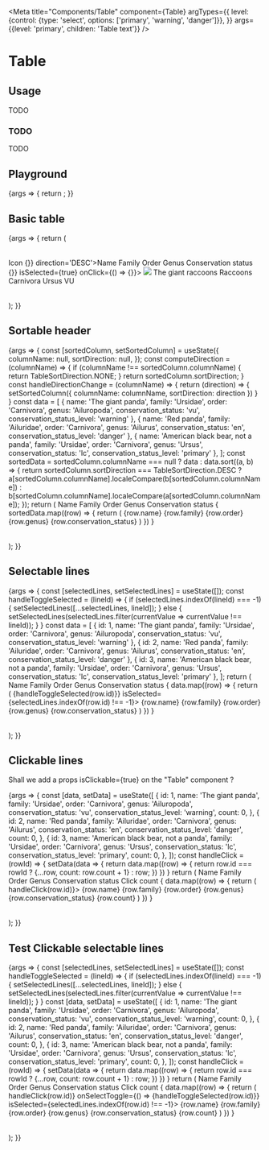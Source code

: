 
<Meta
  title="Components/Table"
  component={Table}
  argTypes={{
    level: {control: {type: 'select', options: ['primary', 'warning', 'danger']}},
  }}
  args={{level: 'primary', children: 'Table text'}}
/>

# Table

## Usage

TODO

### TODO

TODO

## Playground

<Canvas>
  <Story name="Standard">
    {args => {
      return <Table {...args} />;
    }}
  </Story>
</Canvas>

<ArgsTable story="Standard" />

## Basic table
<Canvas>
    <Story name="Basic Table">
        {args => {
            return (
                <Table selectable={true} amountSelectedRows={0}>
                    <Table.Header>
                        <Table.HeaderCell>Icon</Table.HeaderCell>
                        <Table.HeaderCell sortable={true} onDirectionChange={(direction) => {}} direction='DESC'>Name</Table.HeaderCell>
                        <Table.HeaderCell>Family</Table.HeaderCell>
                        <Table.HeaderCell>Order</Table.HeaderCell>
                        <Table.HeaderCell>Genus</Table.HeaderCell>
                        <Table.HeaderCell>Conservation status</Table.HeaderCell>
                    </Table.Header>
                    <Table.Body>
                        <Table.Row onSelectToggle={(state) => {}} isSelected={true} onClick={() => {}}>
                            <Table.Cell>
                                <img width={44} src='https://res.cloudinary.com/teepublic/image/private/s--_MbNlVzr--/t_Preview/b_rgb:ffffff,c_limit,f_auto,h_630,q_90,w_630/v1493316151/production/designs/1531821_1.jpg'/>
                            </Table.Cell>
                            <Table.Cell primary={true}>The giant raccoons</Table.Cell>
                            <Table.Cell>Raccoons</Table.Cell>
                            <Table.Cell>Carnivora</Table.Cell>
                            <Table.Cell>Ursus</Table.Cell>
                            <Table.Cell><Badge>VU</Badge></Table.Cell>
                        </Table.Row>
                    </Table.Body>
                </Table>
            );
        }}
    </Story>
</Canvas>

## Sortable header
<Canvas>
    <Story name="Sortable header">
        {args => {
            const [sortedColumn, setSortedColumn] = useState({
                columnName: null,
                sortDirection: null,
            });
            const computeDirection = (columnName) => {
                if (columnName !== sortedColumn.columnName) {
                    return TableSortDirection.NONE;
                }
                return sortedColumn.sortDirection;
            }
            const handleDirectionChange = (columnName) => {
                return (direction) => {
                    setSortedColumn({
                        columnName: columnName,
                        sortDirection: direction
                    })
                }
            }
            const data = [
                {
                    name: 'The giant panda',
                    family: 'Ursidae',
                    order: 'Carnivora',
                    genus: 'Ailuropoda',
                    conservation_status: 'vu',
                    conservation_status_level: 'warning'
                },
                {
                    name: 'Red panda',
                    family: 'Ailuridae',
                    order: 'Carnivora',
                    genus: 'Ailurus',
                    conservation_status: 'en',
                    conservation_status_level: 'danger'
                },
                {
                    name: 'American black bear, not a panda',
                    family: 'Ursidae',
                    order: 'Carnivora',
                    genus: 'Ursus',
                    conservation_status: 'lc',
                    conservation_status_level: 'primary'
                },
            ];
            const sortedData = sortedColumn.columnName === null ? data : data.sort((a, b) => {
                return sortedColumn.sortDirection === TableSortDirection.DESC ?
                    a[sortedColumn.columnName].localeCompare(b[sortedColumn.columnName]) :
                    b[sortedColumn.columnName].localeCompare(a[sortedColumn.columnName]);
            });
            return (
                <Table>
                    <Table.Header>
                        <Table.HeaderCell sortable={true} onDirectionChange={handleDirectionChange('name')} direction={computeDirection('name')}>Name</Table.HeaderCell>
                        <Table.HeaderCell sortable={true} onDirectionChange={handleDirectionChange('family')} direction={computeDirection('family')}>Family</Table.HeaderCell>
                        <Table.HeaderCell>Order</Table.HeaderCell>
                        <Table.HeaderCell>Genus</Table.HeaderCell>
                        <Table.HeaderCell>Conservation status</Table.HeaderCell>
                    </Table.Header>
                    <Table.Body>
                        {
                            sortedData.map((row) => {
                                return (
                                    <Table.Row key={row.name}>
                                        <Table.Cell primary={true}>{row.name}</Table.Cell>
                                        <Table.Cell>{row.family}</Table.Cell>
                                        <Table.Cell>{row.order}</Table.Cell>
                                        <Table.Cell>{row.genus}</Table.Cell>
                                        <Table.Cell>
                                            <Badge level={row.conservation_status_level}>{row.conservation_status}</Badge>
                                        </Table.Cell>
                                    </Table.Row>
                                )
                            })
                        }
                    </Table.Body>
                </Table>
            );
        }}
    </Story>
</Canvas>

## Selectable lines
<Canvas>
    <Story name="Selectable lines">
        {args => {
            const [selectedLines, setSelectedLines] = useState([]);
            const handleToggleSelected = (lineId) => {
                if (selectedLines.indexOf(lineId) === -1) {
                    setSelectedLines([...selectedLines, lineId]);
                } else {
                    setSelectedLines(selectedLines.filter(currentValue => currentValue !== lineId));
                }
            }
            const data = [
                {
                    id: 1,
                    name: 'The giant panda',
                    family: 'Ursidae',
                    order: 'Carnivora',
                    genus: 'Ailuropoda',
                    conservation_status: 'vu',
                    conservation_status_level: 'warning'
                },
                {
                    id: 2,
                    name: 'Red panda',
                    family: 'Ailuridae',
                    order: 'Carnivora',
                    genus: 'Ailurus',
                    conservation_status: 'en',
                    conservation_status_level: 'danger'
                },
                {
                    id: 3,
                    name: 'American black bear, not a panda',
                    family: 'Ursidae',
                    order: 'Carnivora',
                    genus: 'Ursus',
                    conservation_status: 'lc',
                    conservation_status_level: 'primary'
                },
            ];
            return (
                <Table isSelectable={true} amountSelectedRows={selectedLines.length}>
                    <Table.Header>
                        <Table.HeaderCell>Name</Table.HeaderCell>
                        <Table.HeaderCell>Family</Table.HeaderCell>
                        <Table.HeaderCell>Order</Table.HeaderCell>
                        <Table.HeaderCell>Genus</Table.HeaderCell>
                        <Table.HeaderCell>Conservation status</Table.HeaderCell>
                    </Table.Header>
                    <Table.Body>
                        {
                            data.map((row) => {
                                return (
                                    <Table.Row key={row.id} onSelectToggle={() => {handleToggleSelected(row.id)}} isSelected={selectedLines.indexOf(row.id) !== -1}>
                                        <Table.Cell primary={true}>{row.name}</Table.Cell>
                                        <Table.Cell>{row.family}</Table.Cell>
                                        <Table.Cell>{row.order}</Table.Cell>
                                        <Table.Cell>{row.genus}</Table.Cell>
                                        <Table.Cell>
                                            <Badge level={row.conservation_status_level}>{row.conservation_status}</Badge>
                                        </Table.Cell>
                                    </Table.Row>
                                )
                            })
                        }
                    </Table.Body>
                </Table>
            );
        }}
    </Story>
</Canvas>


## Clickable lines
Shall we add a props isClickable={true} on the "Table" component ?

<Canvas>
    <Story name="Clickable lines">
        {args => {
            const [data, setData] = useState([
                {
                    id: 1,
                    name: 'The giant panda',
                    family: 'Ursidae',
                    order: 'Carnivora',
                    genus: 'Ailuropoda',
                    conservation_status: 'vu',
                    conservation_status_level: 'warning',
                    count: 0,
                },
                {
                    id: 2,
                    name: 'Red panda',
                    family: 'Ailuridae',
                    order: 'Carnivora',
                    genus: 'Ailurus',
                    conservation_status: 'en',
                    conservation_status_level: 'danger',
                    count: 0,
                },
                {
                    id: 3,
                    name: 'American black bear, not a panda',
                    family: 'Ursidae',
                    order: 'Carnivora',
                    genus: 'Ursus',
                    conservation_status: 'lc',
                    conservation_status_level: 'primary',
                    count: 0,
                },
            ]);
            const handleClick = (rowId) => {
                setData(data => {
                    return data.map((row) => {
                        return row.id === rowId ? {...row, count: row.count + 1} : row;
                    })
                })
            }
            return (
                <Table>
                    <Table.Header>
                        <Table.HeaderCell>Name</Table.HeaderCell>
                        <Table.HeaderCell>Family</Table.HeaderCell>
                        <Table.HeaderCell>Order</Table.HeaderCell>
                        <Table.HeaderCell>Genus</Table.HeaderCell>
                        <Table.HeaderCell>Conservation status</Table.HeaderCell>
                        <Table.HeaderCell>Click count</Table.HeaderCell>
                    </Table.Header>
                    <Table.Body>
                        {
                            data.map((row) => {
                                return (
                                    <Table.Row key={row.id} onClick={() => handleClick(row.id)}>
                                        <Table.Cell primary={true}>{row.name}</Table.Cell>
                                        <Table.Cell>{row.family}</Table.Cell>
                                        <Table.Cell>{row.order}</Table.Cell>
                                        <Table.Cell>{row.genus}</Table.Cell>
                                        <Table.Cell>
                                            <Badge level={row.conservation_status_level}>{row.conservation_status}</Badge>
                                        </Table.Cell>
                                        <Table.Cell>{row.count}</Table.Cell>
                                    </Table.Row>
                                )
                            })
                        }
                    </Table.Body>
                </Table>
            );
        }}
    </Story>
</Canvas>

## Test Clickable selectable lines
<Canvas>
    <Story name="Selectable Clickable lines">
        {args => {
            const [selectedLines, setSelectedLines] = useState([]);
            const handleToggleSelected = (lineId) => {
                if (selectedLines.indexOf(lineId) === -1) {
                    setSelectedLines([...selectedLines, lineId]);
                } else {
                    setSelectedLines(selectedLines.filter(currentValue => currentValue !== lineId));
                }
            }
            const [data, setData] = useState([
                {
                    id: 1,
                    name: 'The giant panda',
                    family: 'Ursidae',
                    order: 'Carnivora',
                    genus: 'Ailuropoda',
                    conservation_status: 'vu',
                    conservation_status_level: 'warning',
                    count: 0,
                },
                {
                    id: 2,
                    name: 'Red panda',
                    family: 'Ailuridae',
                    order: 'Carnivora',
                    genus: 'Ailurus',
                    conservation_status: 'en',
                    conservation_status_level: 'danger',
                    count: 0,
                },
                {
                    id: 3,
                    name: 'American black bear, not a panda',
                    family: 'Ursidae',
                    order: 'Carnivora',
                    genus: 'Ursus',
                    conservation_status: 'lc',
                    conservation_status_level: 'primary',
                    count: 0,
                },
            ]);
            const handleClick = (rowId) => {
                setData(data => {
                    return data.map((row) => {
                        return row.id === rowId ? {...row, count: row.count + 1} : row;
                    })
                })
            }
            return (
                <Table isSelectable={true} amountSelectedRows={selectedLines.length}>
                    <Table.Header>
                        <Table.HeaderCell>Name</Table.HeaderCell>
                        <Table.HeaderCell>Family</Table.HeaderCell>
                        <Table.HeaderCell>Order</Table.HeaderCell>
                        <Table.HeaderCell>Genus</Table.HeaderCell>
                        <Table.HeaderCell>Conservation status</Table.HeaderCell>
                        <Table.HeaderCell>Click count</Table.HeaderCell>
                    </Table.Header>
                    <Table.Body>
                        {
                            data.map((row) => {
                                return (
                                    <Table.Row key={row.id} onClick={() => handleClick(row.id)} onSelectToggle={() => {handleToggleSelected(row.id)}} isSelected={selectedLines.indexOf(row.id) !== -1}>
                                        <Table.Cell primary={true}>{row.name}</Table.Cell>
                                        <Table.Cell>{row.family}</Table.Cell>
                                        <Table.Cell>{row.order}</Table.Cell>
                                        <Table.Cell>{row.genus}</Table.Cell>
                                        <Table.Cell>
                                            <Badge level={row.conservation_status_level}>{row.conservation_status}</Badge>
                                        </Table.Cell>
                                        <Table.Cell>{row.count}</Table.Cell>
                                    </Table.Row>
                                )
                            })
                        }
                    </Table.Body>
                </Table>
            );
        }}
    </Story>
</Canvas>
